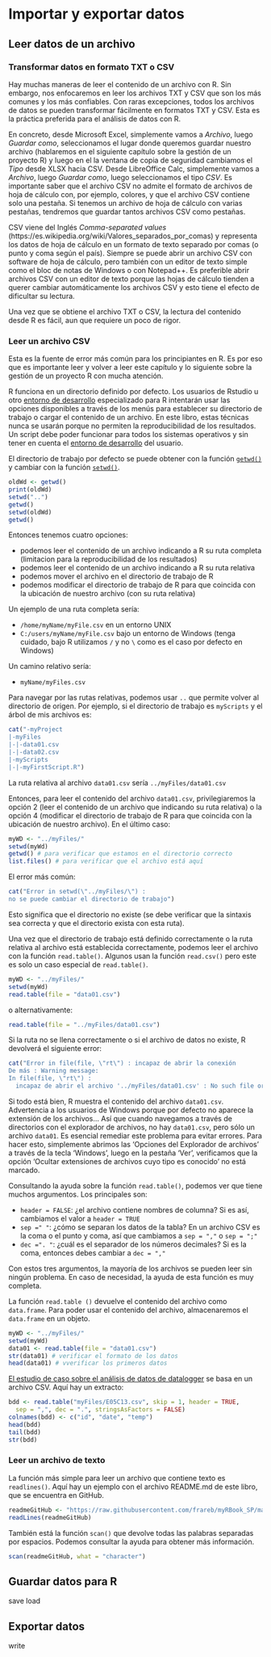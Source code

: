 # Importar y exportar datos {#import}

## Leer datos de un archivo {#l016read}

### Transformar datos en formato TXT o CSV {#l016transfo}

Hay muchas maneras de leer el contenido de un archivo con R. Sin embargo, nos enfocaremos en leer los archivos TXT y CSV que son los más comunes y los más confiables. Con raras excepciones, todos los archivos de datos se pueden transformar fácilmente en formatos TXT y CSV. Esta es la práctica preferida para el análisis de datos con R.

En concreto, desde Microsoft Excel, simplemente vamos a *Archivo*, luego *Guardar como*, seleccionamos el lugar donde queremos guardar nuestro archivo (hablaremos en el siguiente capítulo sobre la gestión de un proyecto R) y luego en el la ventana de copia de seguridad cambiamos el *Tipo* desde XLSX hacia CSV. Desde LibreOffice Calc, simplemente vamos a *Archivo*, luego *Guardar como*, luego seleccionamos el tipo *CSV*. Es importante saber que el archivo CSV no admite el formato de archivos de hoja de cálculo con, por ejemplo, colores, y que el archivo CSV contiene solo una pestaña. Si tenemos un archivo de hoja de cálculo con varias pestañas, tendremos que guardar tantos archivos CSV como pestañas.

CSV viene del Inglés *Comma-separated values* (https://es.wikipedia.org/wiki/Valores_separados_por_comas) y representa los datos de hoja de cálculo en un formato de texto separado por comas (o punto y coma según el país). Siempre se puede abrir un archivo CSV con software de hoja de cálculo, pero también con un editor de texto simple como el bloc de notas de Windows o con Notepad++. Es preferible abrir archivos CSV con un editor de texto porque las hojas de cálculo tienden a querer cambiar automáticamente los archivos CSV y esto tiene el efecto de dificultar su lectura.

Una vez que se obtiene el archivo TXT o CSV, la lectura del contenido desde R es fácil, aun que requiere un poco de rigor.

### Leer un archivo CSV  {#l016readCSV}

Esta es la fuente de error más común para los principiantes en R. Es por eso que es importante leer y volver a leer este capítulo y lo siguiente sobre la gestión de un proyecto R con mucha atención.

R funciona en un directorio definido por defecto. Los usuarios de Rstudio u otro [entorno de desarrollo](#IDE) especializado para R intentarán usar las opciones disponibles a través de los menús para establecer su directorio de trabajo o cargar el contenido de un archivo. En este libro, estas técnicas nunca se usarán porque no permiten la reproducibilidad de los resultados. Un script debe poder funcionar para todos los sistemas operativos y sin tener en cuenta el [entorno de desarrollo](#IDE) del usuario.

El directorio de trabajo por defecto se puede obtener con la función [`getwd()`](#l015getwd) y cambiar con la función [`setwd()`](#l015setwd).

```r
oldWd <- getwd()
print(oldWd)
setwd("..")
getwd()
setwd(oldWd)
getwd()
```

Entonces tenemos cuatro opciones:

* podemos leer el contenido de un archivo indicando a R su ruta completa (limitacion para la reproducibilidad de los resultados)
* podemos leer el contenido de un archivo indicando a R su ruta relativa
* podemos mover el archivo en el directorio de trabajo de R
* podemos modificar el directorio de trabajo de R para que coincida con la ubicación de nuestro archivo (con su ruta relativa)

Un ejemplo de una ruta completa sería:

* `/home/myName/myFile.csv` en un entorno UNIX
* `C:/users/myName/myFile.csv` bajo un entorno de Windows (tenga cuidado, bajo R utilizamos `/` y no `\` como es el caso por defecto en Windows)

Un camino relativo sería:

* `myName/myFiles.csv`

Para navegar por las rutas relativas, podemos usar `..` que permite volver al directorio de origen. Por ejemplo, si el directorio de trabajo es `myScripts` y el árbol de mis archivos es:

```r
cat("-myProject
|-myFiles
|-|-data01.csv
|-|-data02.csv
|-myScripts
|-|-myFirstScript.R")
```

La ruta relativa al archivo `data01.csv` sería `../myFiles/data01.csv`

Entonces, para leer el contenido del archivo `data01.csv`, privilegiaremos la opción 2 (leer el contenido de un archivo que indicando su ruta relativa) o la opción 4 (modificar el directorio de trabajo de R para que coincida con la ubicación de nuestro archivo). En el último caso:

```r
myWD <- "../myFiles/"
setwd(myWd)
getwd() # para verificar que estamos en el directorio correcto
list.files() # para verificar que el archivo está aquí
```

El error más común:

```r
cat("Error in setwd(\"../myFiles/\") : 
no se puede cambiar el directorio de trabajo")
```

Esto significa que el directorio no existe (se debe verificar que la sintaxis sea correcta y que el directorio exista con esta ruta).

Una vez que el directorio de trabajo está definido correctamente o la ruta relativa al archivo está establecida correctamente, podemos leer el archivo con la función `read.table()`. Algunos usan la función `read.csv()` pero este es solo un caso especial de `read.table()`.

```r
myWD <- "../myFiles/"
setwd(myWd)
read.table(file = "data01.csv")
```

o alternativamente:

```r
read.table(file = "../myFiles/data01.csv")
```

Si la ruta no se llena correctamente o si el archivo de datos no existe, R devolverá el siguiente error:

```r
cat("Error in file(file, \"rt\") : incapaz de abrir la conexión
De más : Warning message:
In file(file, \"rt\") :
  incapaz de abrir el archivo '../myFiles/data01.csv' : No such file or directory")
```

Si todo está bien, R muestra el contenido del archivo `data01.csv`. Advertencia a los usuarios de Windows porque por defecto no aparece la extensión de los archivos... Así que cuando navegamos a través de directorios con el explorador de archivos, no hay `data01.csv`, pero sólo un archivo `data01`. Es esencial remediar este problema para evitar errores. Para hacer esto, simplemente abrimos las 'Opciones del Explorador de archivos' a través de la tecla 'Windows', luego en la pestaña 'Ver', verificamos que la opción 'Ocultar extensiones de archivos cuyo tipo es conocido' no está marcado.

Consultando la ayuda sobre la función `read.table()`, podemos ver que tiene muchos argumentos. Los principales son:

* `header = FALSE`: ¿el archivo contiene nombres de columna? Si es así, cambiamos el valor a `header = TRUE`
* `sep =" "`: ¿cómo se separan los datos de la tabla? En un archivo CSV es la coma o el punto y coma, así que cambiamos a `sep = ","` o `sep = ";"`
* `dec =". "`: ¿cuál es el separador de los números decimales? Si es la coma, entonces debes cambiar a `dec = ","`

Con estos tres argumentos, la mayoría de los archivos se pueden leer sin ningún problema. En caso de necesidad, la ayuda de esta función es muy completa.

La función `read.table ()` devuelve el contenido del archivo como `data.frame`. Para poder usar el contenido del archivo, almacenaremos el `data.frame` en un objeto.

```r
myWD <- "../myFiles/"
setwd(myWd)
data01 <- read.table(file = "data01.csv")
str(data01) # verificar el formato de los datos
head(data01) # vverificar los primeros datos
```

[El estudio de caso sobre el análisis de datos de datalogger](#studyCase001) se basa en un archivo CSV. Aquí hay un extracto:

```r
bdd <- read.table("myFiles/E05C13.csv", skip = 1, header = TRUE, 
  sep = ",", dec = ".", stringsAsFactors = FALSE)
colnames(bdd) <- c("id", "date", "temp")
head(bdd)
tail(bdd)
str(bdd)
```

### Leer un archivo de texto  {#l016readTXT}

La función más simple para leer un archivo que contiene texto es `readlines()`. Aquí hay un ejemplo con el archivo README.md de este libro, que se encuentra en GitHub.

```r
readmeGitHub <- "https://raw.githubusercontent.com/frareb/myRBook_SP/master/README.md"
readLines(readmeGitHub)
```

También está la función `scan()` que devolve todas las palabras separadas por espacios. Podemos consultar la ayuda para obtener más información.

```r
scan(readmeGitHub, what = "character")
```

## Guardar datos para R

save
load

## Exportar datos

write
